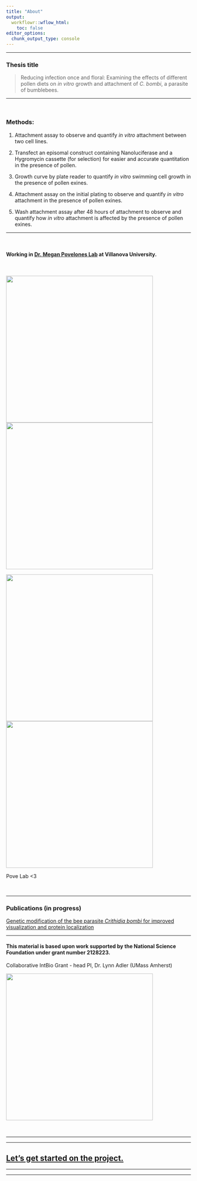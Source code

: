 ```yaml
---
title: "About"
output:
  workflowr::wflow_html:
    toc: false
editor_options:
  chunk_output_type: console
---
```



---

### Thesis title

> Reducing infection once and floral: Examining the effects of different pollen diets on *in vitro* growth and attachment of *C. bombi*, a parasite of bumblebees.

---

<br>

### Methods:

1. Attachment assay to observe and quantify *in vitro* attachment between two cell lines.

2. Transfect an episomal construct containing Nanoluciferase and a Hygromycin cassette (for selection) for easier and accurate quantitation in the presence of pollen.

3. Growth curve by plate reader to quantify *in vitro* swimming cell growth in the presence of pollen exines.

4. Attachment assay on the initial plating to observe and quantify *in vitro* attachment in the presence of pollen exines.

5. Wash attachment assay after 48 hours of attachment to observe and quantify how *in vitro* attachment is affected by the presence of pollen exines.


---

<br>

#### Working in [Dr. Megan Povelones Lab](https://megpovelab.com/) at Villanova University.

<br>

![](assets/labpic4.png){ width=400px } ![](assets/1labpic.png){ width=400px } 

![](assets/labpic2.png){ width=400px } ![](assets/33labpic.png){ width=400px } 

Pove Lab <3

<br>


---

### Publications (in progress)

[Genetic modification of the bee parasite *Crithidia bombi* for improved visualization and protein localization](https://www.biorxiv.org/content/10.1101/2024.01.18.576273v1)


---

#### This material is based upon work supported by the National Science Foundation under grant number 2128223.

Collaborative IntBio Grant - head PI, Dr. Lynn Adler (UMass Amherst)

![](assets/intbio1.png){ width=400px }

<br>

---

---

## [Let's get started on the project.](second-analysis.html)


---

---

